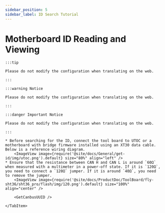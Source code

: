 ```yaml
---
sidebar_position: 5
sidebar_label: ID Search Tutorial
---
```










# Motherboard ID Reading and Viewing

    :::tip

    Please do not modify the configuration when translating on the web.

    :::

    :::warning Notice

    Please do not modify the configuration when translating on the web.

    :::

    :::danger Important Notice

    Please do not modify the configuration when translating on the web.

    :::

<Tabs>
    <TabItem value="can" label="CANBus UUID Retrieval">

    * Before searching for the ID, connect the tool board to UTOC or a motherboard with bridge firmware installed using an XT30 data cable. Below is a reference wiring diagram.
        <ImageView image={require('@site/docs/General/get-id/img/utoc.png').default} size="80%" align="left" />    
    * Ensure that the resistance between CAN H and CAN L is around `60Ω` when measured with a multimeter in a power-off state. If it is `120Ω`, you need to connect a `120Ω` jumper. If it is around `40Ω`, you need to remove the jumper.
        <ImageView image={require('@site/docs/ProductDoc/ToolBoard/fly-sht36/sht36_pro/flash/img/120.png').default} size="100%" align="center" />
   
        <GetCanbusUUID />

    </TabItem>
</Tabs>
